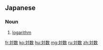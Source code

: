 ==Japanese==
{{ja-kanjitab|たい|すう|yomi=on}}

===Noun===
{{ja-noun|たいすう}}

# {{lb|ja|mathematics|sort=たいすう}} [[logarithm]]

[[fr:対数]]
[[ko:対数]]
[[hu:対数]]
[[mg:対数]]
[[ru:対数]]
[[zh:対数]]